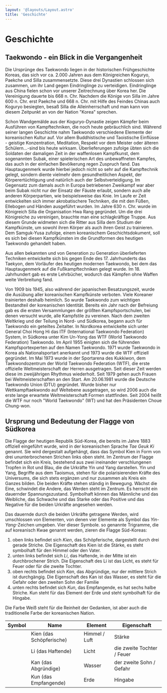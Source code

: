 ```yaml
---
layout: '@layouts/Layout.astro'
title: 'Geschichte'
---
```



# Geschichte

## Taekwondo - ein Blick in die Vergangenheit

Die Ursprünge des Taekwondo liegen in der historischen Frühgeschichte Koreas, das sich vor ca. 2.000 Jahren aus dem Königreichen Koguryo, Paekche und Silla zusammensetzte.
Diese drei Dynastien schlossen sich zusammen, um ihr Land gegen Eindringlinge zu verteidigen. Eindringlinge aus China fielen schon vor unserer Zeitrechnung über Korea her. Die Vereinigung dauerte bis 668 n. Chr. Nachdem die Könige von Silla im Jahre 600 n. Chr. erst Paekche und 668 n. Chr. mit Hilfe des Feindes Chinas auch Koguryo besiegten, besaß Silla die Alleinherrschaft und man kann von diesem Zeitpunkt an von der Nation "Korea" sprechen.

Schon Wandgemälde aus der Koguryo-Dynastie zeigen Kämpfer beim Ausführen von Kampftechniken, die noch heute gebräuchlich sind. Während seiner langen Geschichte nahm Taekwondo verschiedene Elemente der koreanischen Kultur auf. Vor allem Buddhistische und Taoistische Einflüsse - geistige Konzentration, Meditation, Respekt vor dem Meister oder älteren Schülern...-sind bis heute wirksam. Überlieferungen zufolge übten sich die Soldaten der damaligen Zeit in der waffenlosen Kampfkunst, dem sogenannten Subak, einer spielerischen Art des unbewaffneten Kampfes, das auch in der einfachen Bevölkerung regen Zuspruch fand. Das Hauptaugenmerk wurde hierbei jedoch nicht so sehr auf die Kampftechnik gelegt, sondern diente vielmehr dem gesundheitlichen Aspekt, der Körperertüchtigung und natürlich auch der Selbstverteidigung. Im Gegensatz zum damals auch in Europa betriebenen Zweikampf war aber beim Subak nicht nur der Einsatz der Fäuste erlaubt, sondern auch alle anderen Körperpartien, wie beispielsweise das Knie. Im Laufe er Zeit entwickelten sich immer akrobatischere Techniken, die mit den Füßen, Ellebogen und Händen ausgeführt wurden. Im Jahre 630 n. Chr. wurde im Königreich Silla die Organisation Hwa Rang gegründet. Um die drei Königreiche zu vereinigen, brauchte man eine schlagkräftige Truppe. Aus diesem Grunde widmeten sich die Ritter aus Silla dem Studium der Kampfkünste, um sowohl ihren Körper als auch ihren Geist zu trainieren. Dem Samguk-Yusa zufolge, einem koreanischem Geschichtsdokument, soll es sich bei diesen Kampfkünsten im die Grundformen des heutigen Taekwondo gehandelt haben.

Aus allen bekannten und von Generation zu Generation überlieferten Techniken entwickelte sich bis gegen Ende des 17. Jahrhunderts das Taekyon, dem Vorläufer des heutigen modernen Taekwondo, bei dem das Hauptaugenmerk auf die Fußkampftechniken gelegt wurde. Im 18. Jahrhundert gab es erste Lehrbücher, wodurch das Kämpfen ohne Waffen weite Verbreitung fand.

Von 1909 bis 1945, also während der japanischen Besatzungszeit, wurde die Ausübung aller koreanischen Kampfkünste verboten. Viele Koreaner trainierten deshalb heimlich. So wurde Taekwondo zum wichtigen Bestandteil der koreanischen Identität. Bereits ein Jahr nach der Befreiung gab es die ersten Versammlungen der größten Kampfsportschulen, bei denen versucht wurde, alle Kampfstile zu vereinen.
Nach dem zweiten Weltkrieg und der Teilung in Nord- und Südkorea, begann auch für Taekwondo ein geteiltes Zeitalter. In Nordkorea entwickelte sich unter General Choi Hong Hi das ITF (International Taekwondo Federation) System, in Südkorea unter Kim Un-Yong das WTF (World Taekwondo Federation) Taekwondo.
Im April 1955 einigten sich die führenden Kampfsportexperten auf den Namen Taekwondo. 1971 wurde Taekwondo in Korea als Nationalsportart anerkannt und 1973 wurde die WTF offiziell gegründet. Im Mai 1973 wurde in der Sportarena des Kukkiwon, dem Taekwondozentrum der World Taekwondo Federation (WTF), die erste offizielle Weltmeisterschaft der Herren ausgetragen. Seit dieser Zeit werden diese im zweijährigen Rhythmus wiederholt. Seit 1979 gehen auch Frauen bei Weltmeisterschaften an den Start.
Am 20.06.1981 wurde die Deutsche Taekwondo Union (DTU) gegründet. Wurde bisher nur Wettkampftaekwondo auf Weltebene ausgetragen, so wird 2006 auch die erste lange erwartete Weltmeisterschaft Formen stattfinden.
Seit 2004 heißt die WTF nur noch "World Taekwondo" (WT) und hat den Präsidenten Choue Chung-won.

## Ursprung und Bedeutung der Flagge von Südkorea

Die Flagge der heutigen Republik Süd-Korea, die bereits im Jahre 1883 offiziell eingeführt wurde, wird in der koreanischen Sprache _Tae Geuk Ki_ genannt.
Sie wird dergestalt aufgehängt, dass das Symbol Kien in Form von drei ununterbrochenen Strichen links oben steht. Im Zentrum der Flagge befindet sich ein Kreis, bestehend aus zwei ineinander verschlungenen Tropfen in Rot und Blau, die die Urkräfte Yin und Yang darstellen. Yin und Yang, Begriffe aus dem Taoismus, stehen für die polarisierenden Kräfte des Universums, die sich stets ergänzen und nur zusammen als Kreis ein Ganzes bilden. Die beiden Kräfte stehen ständig in Bewegung. Wächst die Eine, schwindet die Andere, das Werden steht im Zentrum. Es herrscht ein dauernder Spannungszustand. Symbolhaft können das Männliche und das Weibliche, das Schwache und das Starke oder das Positive und das Negative für die beiden Urkräfte angesehen werden.

Das dauernde durch die beiden Urkräfte getragene Werden, wird umschlossen von Elementen, von denen vier Elemente als Symbol das _Yin-Yang_-Zeichen umgeben.
Vier dieser Symbole. so genannte Trigramme, die auf koreanisch Kwae genannt werden, zieren die Flagge Süd-Koreas:

1. oben links befindet sich _Kien_, das Schöpferische, dargestellt durch drei gerade Striche. Die Eigenschaft des Kien ist die Stärke, es steht symbolhaft für den Himmel oder den Vater.
2. unten links befindet sich _Li_, das Haftende, in der Mitte ist ein durchbrochener Strich. Die Eigenschaft des Li ist das Licht, es steht für Feuer oder für die zweite Tochter.
3. oben rechts befindet sich _Kan_, das Abgründige, nur der mittlere Strich ist durchgängig. Die Eigenschaft des Kan ist das Wasser, es steht für die Gefahr oder den zweiten Sohn der Familie
4. unten rechts befindet sich _Kun_, das Empfangende, es hat sechs halbe Striche. Kun steht für das Element der Erde und steht symbolhaft für die Hingabe.

Die Farbe Weiß steht für die Reinheit der Gedanken, ist aber auch die traditionelle Farbe der koreanischen Nation.

<div class="md:container mx-auto prose-img:inline prose-img:m-0">
    <table>
        <thead>
            <tr>
                <th>Symbol</th>
                <th>Name</th>
                <th>Element</th>
                <th>Eigenschaft</th>
            </tr>
        </thead>
        <tbody>
            <tr>
                <td>
                    <RelImage src="/poomse/il-jang.gif" alt="Kien" />
                </td>
                <td>Kien (das Schöpferische)</td>
                <td>Himmel / Luft</td>
                <td>Stärke</td>
            </tr>
            <tr>
                <td>
                    <RelImage src="/poomse/sam-jang.gif" alt="Li" />
                </td>
                <td>Li (das Haftende)</td>
                <td>Licht</td>
                <td>die zweite Tochter / Feuer</td>
            </tr>
            <tr>
                <td>
                    <RelImage src="/poomse/yuk-jang.gif" alt="Kan" />
                </td>
                <td>Kan (das Abgründige)</td>
                <td>Wasser</td>
                <td>der zweite Sohn / Gefahr</td>
            </tr>
            <tr>
                <td>
                    <RelImage src="/poomse/pal-jang.gif" alt="Kun" />
                </td>
                <td>Kun (das Empfangende)</td>
                <td>Erde</td>
                <td>Hingabe</td>
            </tr>
        </tbody>
    </table>
</div>
